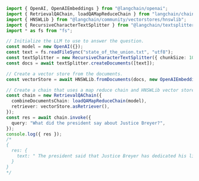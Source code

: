 ```typescript
import { OpenAI, OpenAIEmbeddings } from "@langchain/openai";
import { RetrievalQAChain, loadQAMapReduceChain } from "langchain/chains";
import { HNSWLib } from "@langchain/community/vectorstores/hnswlib";
import { RecursiveCharacterTextSplitter } from "@langchain/textsplitters";
import * as fs from "fs";

// Initialize the LLM to use to answer the question.
const model = new OpenAI({});
const text = fs.readFileSync("state_of_the_union.txt", "utf8");
const textSplitter = new RecursiveCharacterTextSplitter({ chunkSize: 1000 });
const docs = await textSplitter.createDocuments([text]);

// Create a vector store from the documents.
const vectorStore = await HNSWLib.fromDocuments(docs, new OpenAIEmbeddings());

// Create a chain that uses a map reduce chain and HNSWLib vector store.
const chain = new RetrievalQAChain({
  combineDocumentsChain: loadQAMapReduceChain(model),
  retriever: vectorStore.asRetriever(),
});
const res = await chain.invoke({
  query: "What did the president say about Justice Breyer?",
});
console.log({ res });
/*
{
  res: {
    text: " The president said that Justice Breyer has dedicated his life to serve his country, and thanked him for his service. He also said that Judge Ketanji Brown Jackson will continue Justice Breyer's legacy of excellence, emphasizing the importance of protecting the rights of citizens, especially women, LGBTQ+ Americans, and access to healthcare. He also expressed his commitment to supporting the younger transgender Americans in America and ensuring they are able to reach their full potential, offering a Unity Agenda for the Nation to beat the opioid epidemic and increase funding for prevention, treatment, harm reduction, and recovery."
  }
}
*/
```
